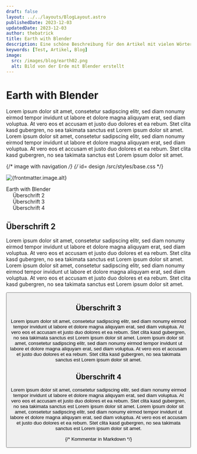 ```yaml
---
draft: false 
layout: ../../layouts/BlogLayout.astro
publishedDate: 2023-12-03
updatedDate: 2023-12-03
author: thebatrick
title: Earth with Blender
description: Eine schöne Beschreibung für den Artikel mit vielen Wörtern
keywords: [Test, Artikel, Blog]
image:
  src: /images/blog/earth02.png
  alt: Bild von der Erde mit Blender erstellt
---
```




# Earth with Blender

Lorem ipsum dolor sit amet, consetetur sadipscing elitr, sed diam nonumy eirmod tempor invidunt ut labore et dolore magna aliquyam erat, sed diam voluptua. At vero eos et accusam et justo duo dolores et ea rebum. Stet clita kasd gubergren, no sea takimata sanctus est Lorem ipsum dolor sit amet. Lorem ipsum dolor sit amet, consetetur sadipscing elitr, sed diam nonumy eirmod tempor invidunt ut labore et dolore magna aliquyam erat, sed diam voluptua. At vero eos et accusam et justo duo dolores et ea rebum. Stet clita kasd gubergren, no sea takimata sanctus est Lorem ipsum dolor sit amet.


{/* image with navigation */}
{/* id= design /src/styles/base.css */}
<div id="toc"> 

<Image 
			  src={frontmatter.image.src}
			  alt={frontmatter.image.alt}
			  width={3840} 
			  height={2160}
			  quality="80"
			  decoding="async"
			  loading="lazy"
			  format="webp" 
			  class="rounded-xl" 
			  transition:name='imgblog'
			/>



- [Earth with Blender](#earth-with-blender)
	- [Überschrift 2](#überschrift-2)
	- [Überschrift 3](#überschrift-3)
	- [Überschrift 4](#überschrift-4)

</div> 

## Überschrift 2

Lorem ipsum dolor sit amet, consetetur sadipscing elitr, sed diam nonumy eirmod tempor invidunt ut labore et dolore magna aliquyam erat, sed diam voluptua. At vero eos et accusam et justo duo dolores et ea rebum. Stet clita kasd gubergren, no sea takimata sanctus est Lorem ipsum dolor sit amet. Lorem ipsum dolor sit amet, consetetur sadipscing elitr, sed diam nonumy eirmod tempor invidunt ut labore et dolore magna aliquyam erat, sed diam voluptua. At vero eos et accusam et justo duo dolores et ea rebum. Stet clita kasd gubergren, no sea takimata sanctus est Lorem ipsum dolor sit amet.

<Button 
			    url="https://www.instagram.com/p/Cuy68QJtTb4/" 
			    title="Njola" 
			    external={true} 
				reload={false}
				css="bg-dark dark:bg-light text-light dark:text-dark hover:border-dark dark:hover:border-light hover:text-dark dark:hover:text-light  hover:bg-transparent dark:hover:bg-transparent"
			  />

## Überschrift 3

Lorem ipsum dolor sit amet, consetetur sadipscing elitr, sed diam nonumy eirmod tempor invidunt ut labore et dolore magna aliquyam erat, sed diam voluptua. At vero eos et accusam et justo duo dolores et ea rebum. Stet clita kasd gubergren, no sea takimata sanctus est Lorem ipsum dolor sit amet. Lorem ipsum dolor sit amet, consetetur sadipscing elitr, sed diam nonumy eirmod tempor invidunt ut labore et dolore magna aliquyam erat, sed diam voluptua. At vero eos et accusam et justo duo dolores et ea rebum. Stet clita kasd gubergren, no sea takimata sanctus est Lorem ipsum dolor sit amet.

## Überschrift 4

Lorem ipsum dolor sit amet, consetetur sadipscing elitr, sed diam nonumy eirmod tempor invidunt ut labore et dolore magna aliquyam erat, sed diam voluptua. At vero eos et accusam et justo duo dolores et ea rebum. Stet clita kasd gubergren, no sea takimata sanctus est Lorem ipsum dolor sit amet. Lorem ipsum dolor sit amet, consetetur sadipscing elitr, sed diam nonumy eirmod tempor invidunt ut labore et dolore magna aliquyam erat, sed diam voluptua. At vero eos et accusam et justo duo dolores et ea rebum. Stet clita kasd gubergren, no sea takimata sanctus est Lorem ipsum dolor sit amet.



{/* Kommentar in Markdown */}














